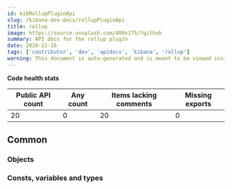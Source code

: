 ```yaml
---
id: kibRollupPluginApi
slug: /kibana-dev-docs/rollupPluginApi
title: rollup
image: https://source.unsplash.com/400x175/?github
summary: API docs for the rollup plugin
date: 2020-11-16
tags: ['contributor', 'dev', 'apidocs', 'kibana', 'rollup']
warning: This document is auto-generated and is meant to be viewed inside our experimental, new docs system. Reach out in #docs-engineering for more info.
---
```







**Code health stats**

| Public API count  | Any count | Items lacking comments | Missing exports | 
|-------------------|-----------|------------------------|-----------------|
| 20 | 0 | 20 | 0 |

## Common

### Objects
<DocDefinitionList data={rollupObj.common.objects}/>

### Consts, variables and types
<DocDefinitionList data={rollupObj.common.misc}/>

